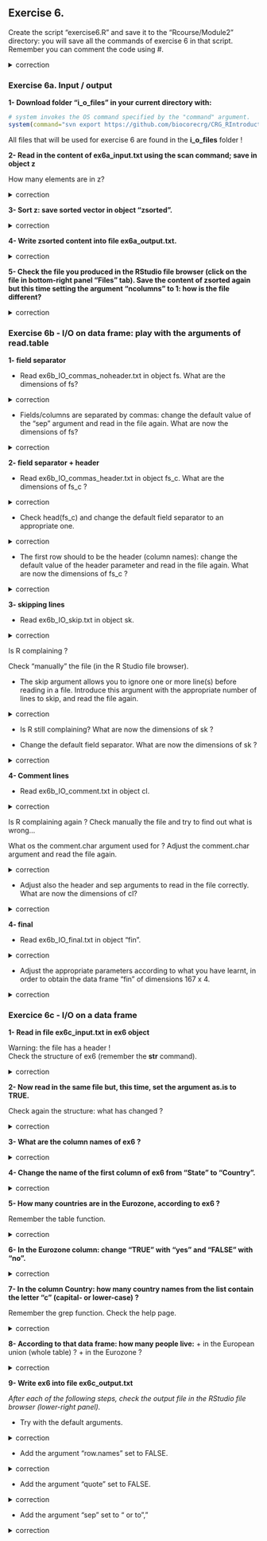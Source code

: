 ## Exercise 6. 

Create the script "exercise6.R" and save it to the "Rcourse/Module2" directory: you will save all the commands of exercise 6 in that script.
<br>Remember you can comment the code using #.


<details>
<summary>
correction
</summary>

```r
getwd()
setwd("Rcourse/Module2")
setwd("~/Rcourse/Module2")
```

</details>

### Exercise 6a. Input / output

**1- Download folder "i_o_files" in your current directory with:** 

```r
# system invokes the OS command specified by the "command" argument.
system(command="svn export https://github.com/biocorecrg/CRG_RIntroduction/trunk/i_o_files")
```

All files that will be used for exercise 6 are found in the **i_o_files** folder ! 

**2- Read in the content of ex6a_input.txt using the scan command; save in object z**

How many elements are in z?

<details>
<summary>
correction
</summary>

```r
# scan content of the file
z <- scan("i_o_files/ex6a_input.txt")
# number of elements (length of vector)
length(z)
```

</details>

**3- Sort z: save sorted vector in object "zsorted".**

<details>
<summary>
correction
</summary>

```r
zsorted <- sort(z)
```

</details>

**4- Write zsorted content into file ex6a_output.txt.**

<details>
<summary>
correction
</summary>

```r
write(zsorted, "ex6a_output.txt")
```

</details>

**5- Check the file you produced in the RStudio file browser (click on the file in bottom-right panel "Files" tab). Save the content of zsorted again but this time setting the argument "ncolumns" to 1: how is the file different?**

<details>
<summary>
correction
</summary>

```r
write(zsorted, "ex6a_output.txt", ncolumns=1)
```

</details>

### Exercise 6b - I/O on data frame: play with the arguments of read.table
  
**1- field separator**

* Read ex6b_IO_commas_noheader.txt in object fs.
What are the dimensions of fs?

<details>
<summary>
correction
</summary>

```r
# read in file with default parameters
fs <- read.table("i_o_files/ex6b_IO_commas_noheader.txt")
dim(fs)
```

</details>

* Fields/columns are separated by commas: change the default value of the "sep" argument and read in the file again.
What are now the dimensions of fs?

<details>
<summary>
correction
</summary>

```r
# change field separator to ","
fs <- read.table("i_o_files/ex6b_IO_commas_noheader.txt", 
	sep=",")
dim(fs)
```

</details>

**2- field separator + header**

* Read ex6b_IO_commas_header.txt in object fs_c.
What are the dimensions of fs_c ?

<details>
<summary>
correction
</summary>

```r
fs_c <- read.table("i_o_files/ex6b_IO_commas_header.txt")
dim(fs_c)
```

</details>

* Check head(fs_c) and change the default field separator to an appropriate one.

<details>
<summary>
correction
</summary>

```r
fs_c <- read.table("i_o_files/ex6b_IO_commas_header.txt", 
                   sep=",")
```

</details>

* The first row should to be the header (column names): change the default value of the header parameter and read in the file again.
What are now the dimensions of fs_c ?

<details>
<summary>
correction
</summary>

```r
fs_c <- read.table("i_o_files/ex6b_IO_commas_header.txt", 
                   sep=",", 
                   header=TRUE)
```

</details>

**3- skipping lines**

* Read ex6b_IO_skip.txt in object sk.

<details>
<summary>
correction
</summary>

```r
sk <- read.table("i_o_files/ex6b_IO_skip.txt")
```

</details>

Is R complaining ?<br>
 
Check "manually" the file (in the R Studio file browser).<br>

* The skip argument allows you to ignore one or more line(s) before reading in a file. Introduce this argument with the appropriate number of lines to skip, and read the file again.<br>

<details>
<summary>
correction
</summary>

```r
sk <- read.table("i_o_files/ex6b_IO_skip.txt",
                 skip=2)
dim(sk)
```

</details>

* Is R still complaining? 
What are now the dimensions of sk ?

* Change the default field separator.
What are now the dimensions of sk ?

<details>
<summary>
correction
</summary>

```r
sk <- read.table("i_o_files/ex6b_IO_skip.txt",
                 skip=2,
                 sep=",",
                 header=T)
```

</details>

**4- Comment lines**

* Read ex6b_IO_comment.txt in object cl.

<details>
<summary>
correction
</summary>

```r
cl <- read.table("i_o_files/ex6b_IO_comment.txt")
```

</details>

Is R complaining again ? Check manually the file and try to find out what is wrong...<br>

What os the comment.char argument used for ? Adjust the comment.char argument and read the file again.

<details>
<summary>
correction
</summary>

```r
cl <- read.table("i_o_files/ex6b_IO_comment.txt",
                 comment.char = "*")
```

</details>

* Adjust also the header and sep arguments to read in the file correctly.
What are now the dimensions of cl?

<details>
<summary>
correction
</summary>

```r
cl <- read.table("i_o_files/ex6b_IO_comment.txt",
                 comment.char = "*",
                 sep=",",
                 header=TRUE)
dim(cl)
```

</details>

**4- final**

* Read ex6b_IO_final.txt in object "fin".

<details>
<summary>
correction
</summary>

```r
fin <- read.table("i_o_files/ex6b_IO_final.txt")
```

</details>

* Adjust the appropriate parameters according to what you have learnt, in order to obtain the data frame "fin" of dimensions 167 x 4.

<details>
<summary>
correction
</summary>

```r
fin <- read.table("i_o_files/ex6b_IO_final.txt",
                  sep=",",
                  header=TRUE,
                  skip=3,
                  comment.char="&"
                  )
```

</details>

### Exercice 6c - I/O on a data frame

**1- Read in file ex6c_input.txt in ex6 object**

Warning: the file has a header !
<br>
Check the structure of ex6 (remember the **str** command).

<details>
<summary>
correction
</summary>

```r
ex6 <- read.table("i_o_files/ex6c_input.txt", 
                  header=TRUE)
str(ex6)
```

</details>


**2- Now read in the same file but, this time, set the argument as.is to TRUE.**

Check again the structure: what has changed ?

<details>
<summary>
correction
</summary>

```r
ex6 <- read.table("i_o_files/ex6c_input.txt", 
                  header=TRUE,
                  as.is=TRUE)
str(ex6)
```

</details>

**3- What are the column names of ex6 ?**

<details>
<summary>
correction
</summary>

```r
colnames(ex6)
```

</details>

**4- Change the name of the first column of ex6 from "State" to "Country".**

<details>
<summary>
correction
</summary>

```r
# extract all column names of ex6
colnames(ex6)
# extract the name of the first column only
colnames(ex6)[1]
# reassign name of the first column only
colnames(ex6)[1] <- "Country"
```

</details>

**5- How many countries are in the Eurozone, according to ex6 ?**

Remember the table function.

<details>
<summary>
correction
</summary>

```r
table(ex6$Eurozone)
```

</details>

**6- In the Eurozone column: change "TRUE" with "yes" and "FALSE" with "no".**

<details>
<summary>
correction
</summary>

```r
# select the Eurozone column
ex6$Eurozone
# elements of the Eurozone column that are exactly TRUE
ex6$Eurozone==TRUE
# extract actual values that are TRUE
ex6$Eurozone[ex6$Eurozone==TRUE]
# reassign all elements that are TRUE with "yes"
ex6$Eurozone[ex6$Eurozone==TRUE] <- "yes"
# same with FALSE
ex6$Eurozone[ex6$Eurozone==FALSE] <- "no"
```

</details>

**7- In the column Country: how many country names from the list contain the letter "c" (capital- or lower-case) ?**

Remember the grep function. Check the help page.

<details>
<summary>
correction
</summary>

```r
# country names with "c" (lower-case)
grep("c", ex6$Country)
# country names with "c" or "C" (ignoring case)
grep("c", ex6$Country, ignore.case = TRUE)
# show actual country names
grep("c", ex6$Country, value=TRUE, ignore.case = TRUE)
```

</details>

**8- According to that data frame: how many people live:**
+ in the European union (whole table) ?
+ in the Eurozone ?

<details>
<summary>
correction
</summary>
  
```r
# sum the whole population column
sum(ex6$Population)
# select elements of ex6 where Eurozone is "yes"
ex6$Eurozone == "yes"
# select only elements in Population for which the corresponding Eurozone elements are "yes"
ex6$Population[ex6$Eurozone == "yes"]
# sum that selection
sum(ex6$Population[ex6$Eurozone == "yes"])
```

</details>

**9- Write ex6 into file ex6c_output.txt**

*After each of the following steps, check the output file in the RStudio file browser (lower-right panel).*

* Try with the default arguments.

<details>
<summary>
correction
</summary>

```r
write.table(ex6, file="ex6c_output.txt")
```

</details>

* Add the argument "row.names" set to FALSE.

<details>
<summary>
correction
</summary>

```r
write.table(ex6, file="ex6c_output.txt", 
            row.names = FALSE)
```

</details>

* Add the argument "quote" set to FALSE.

<details>
<summary>
correction
</summary>

```r
write.table(ex6, file="ex6c_output.txt", 
            row.names = FALSE,
            quote = FALSE)
```

</details>

* Add the argument "sep" set to "\t" or to ","

<details>
<summary>
correction
</summary>

```r
write.table(ex6, file="ex6c_output.txt", 
            row.names = FALSE,
            quote = FALSE,
            sep="\t")
```

</details>



